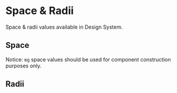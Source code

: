 
<Meta title="Space &amp; Radii" />

# Space & Radii

Space & radii values available in Design System.

## Space

<SpacePalette spaces={spaces}>
  <Alert variant="warning">
    Notice: <code>mg</code> space values should be used for component
    construction purposes only.
  </Alert>
</SpacePalette>

## Radii

<RadiiPalette radii={radii} />
